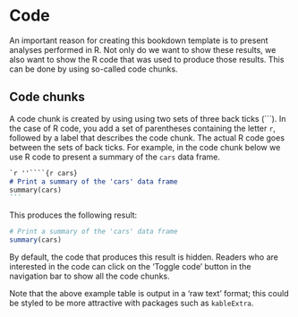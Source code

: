 # Code

An important reason for creating this bookdown template is to present analyses performed in R. Not only do we want to show these results, we also want to show the R code that was used to produce those results. This can be done by using so-called code chunks.

## Code chunks

A code chunk is created by using using two sets of three back ticks (\`\`\`). In the case of R code, you add a set of parentheses containing the letter `r`, followed by a label that describes the code chunk. The actual R code goes between the sets of back ticks. For example, in the code chunk below we use R code to present a summary of the `cars` data frame.

```` markdown
`r ''````{r cars}
# Print a summary of the 'cars' data frame
summary(cars)
```
````

This produces the following result:

```r
# Print a summary of the 'cars' data frame
summary(cars)
```

By default, the code that produces this result is hidden. Readers who are interested in the code can click on the 'Toggle code' button in the navigation bar to show all the code chunks.

Note that the above example table is output in a 'raw text' format; this could be styled to be more attractive with packages such as `kableExtra`.
